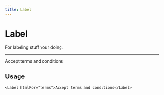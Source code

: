 ```yaml
---
title: Label
---
```


# Label

For labeling stuff your doing.

---


<div className="flex items-center space-x-2">
  <Label size="sm" htmlFor="terms">
    Accept terms and conditions
  </Label>
</div>

## Usage

```tsx
<Label htmlFor="terms">Accept terms and conditions</Label>
```
